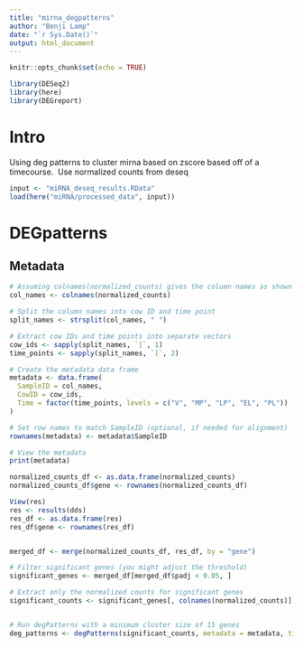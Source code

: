 ```yaml
---
title: "mirna_degpatterns"
author: "Benji Lamp"
date: "`r Sys.Date()`"
output: html_document
---
```


```r
knitr::opts_chunk$set(echo = TRUE)
```

```r
library(DESeq2)
library(here)
library(DEGreport)
```

# Intro
Using deg patterns to cluster mirna based on zscore based off of a timecourse.
\ Use normalized counts from deseq

```r
input <- "miRNA_deseq_results.RData"
load(here("miRNA/processed_data", input))
```

# DEGpatterns
## Metadata

```r
# Assuming colnames(normalized_counts) gives the column names as shown
col_names <- colnames(normalized_counts)

# Split the column names into cow ID and time point
split_names <- strsplit(col_names, " ")

# Extract cow IDs and time points into separate vectors
cow_ids <- sapply(split_names, `[`, 1)
time_points <- sapply(split_names, `[`, 2)

# Create the metadata data frame
metadata <- data.frame(
  SampleID = col_names,
  CowID = cow_ids,
  Time = factor(time_points, levels = c("V", "MP", "LP", "EL", "PL"))
)

# Set row names to match SampleID (optional, if needed for alignment)
rownames(metadata) <- metadata$SampleID

# View the metadata
print(metadata)

```



```r
normalized_counts_df <- as.data.frame(normalized_counts)
normalized_counts_df$gene <- rownames(normalized_counts_df)

View(res)
res <- results(dds)
res_df <- as.data.frame(res)
res_df$gene <- rownames(res_df)


merged_df <- merge(normalized_counts_df, res_df, by = "gene")

# Filter significant genes (you might adjust the threshold)
significant_genes <- merged_df[merged_df$padj < 0.05, ]

# Extract only the normalized counts for significant genes
significant_counts <- significant_genes[, colnames(normalized_counts)]


# Run degPatterns with a minimum cluster size of 15 genes
deg_patterns <- degPatterns(significant_counts, metadata = metadata, time = "Time", minc = 15)
```
 
 